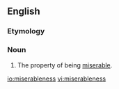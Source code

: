 ==English==

===Etymology===
{{suffix|miserable|ness|lang=en}}

===Noun===
{{en-noun|-}}

# The property of being [[miserable]].

[[io:miserableness]]
[[vi:miserableness]]